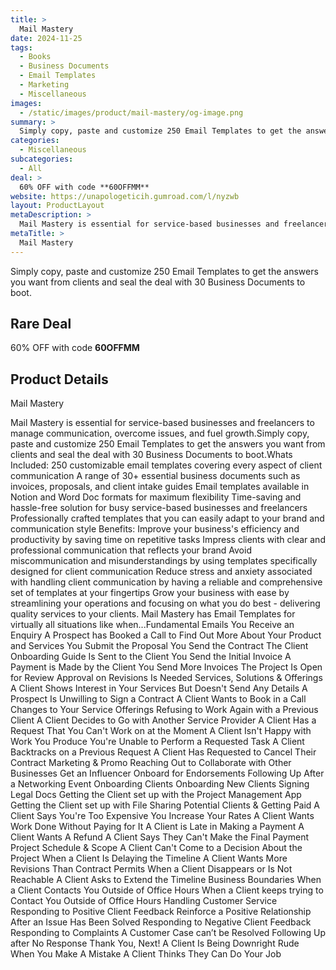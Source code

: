 ```yaml
---
title: >
  Mail Mastery
date: 2024-11-25
tags:
  - Books
  - Business Documents
  - Email Templates
  - Marketing
  - Miscellaneous
images:
  - /static/images/product/mail-mastery/og-image.png
summary: >
  Simply copy, paste and customize 250 Email Templates to get the answers you want from clients and seal the deal with 30 Business Documents to boot.
categories:
  - Miscellaneous
subcategories:
  - All
deal: >
  60% OFF with code **60OFFMM**
website: https://unapologeticih.gumroad.com/l/nyzwb
layout: ProductLayout
metaDescription: >
  Mail Mastery is essential for service-based businesses and freelancers to manage communication, overcome issues, and fuel growth.Simply copy, paste and customize 250 Email Templates to get the answers you want from clients and seal the deal with 30 Business Documents to boot.Whats Included: 250 customizable email templates covering every aspect of client communication A range of 30+ essential business documents such as invoices, proposals, and client intake guides Email templates available in Notion and Word Doc formats for maximum flexibility Time-saving and hassle-free solution for busy service-based businesses and freelancers Professionally crafted templates that you can easily adapt to your brand and communication style Benefits: Improve your business's efficiency and productivity by saving time on repetitive tasks Impress clients with clear and professional communication that reflects your brand Avoid miscommunication and misunderstandings by using templates specifically designed for client communication Reduce stress and anxiety associated with handling client communication by having a reliable and comprehensive set of templates at your fingertips Grow your business with ease by streamlining your operations and focusing on what you do best - delivering quality services to your clients. Mail Mastery has Email Templates for virtually all situations like when...Fundamental Emails You Receive an Enquiry A Prospect has Booked a Call to Find Out More About Your Product and Services You Submit the Proposal You Send the Contract The Client Onboarding Guide Is Sent to the Client You Send the Initial Invoice A Payment is Made by the Client You Send More Invoices The Project Is Open for Review Approval on Revisions Is Needed Services, Solutions &amp; Offerings A Client Shows Interest in Your Services But Doesn't Send Any Details A Prospect Is Unwilling to Sign a Contract A Client Wants to Book in a Call Changes to Your Service Offerings Refusing to Work Again with a Previous Client A Client Decides to Go with Another Service Provider A Client Has a Request That You Can't Work on at the Moment A Client Isn't Happy with Work You Produce You're Unable to Perform a Requested Task A Client Backtracks on a Previous Request A Client Has Requested to Cancel Their Contract Marketing &amp; Promo Reaching Out to Collaborate with Other Businesses Get an Influencer Onboard for Endorsements Following Up After a Networking Event Onboarding Clients Onboarding New Clients Signing Legal Docs Getting the Client set up with the Project Management App Getting the Client set up with File Sharing Potential Clients &amp; Getting Paid A Client Says You're Too Expensive You Increase Your Rates A Client Wants Work Done Without Paying for It A Client is Late in Making a Payment A Client Wants A Refund A Client Says They Can't Make the Final Payment Project Schedule &amp; Scope A Client Can't Come to a Decision About the Project When a Client Is Delaying the Timeline A Client Wants More Revisions Than Contract Permits When a Client Disappears or Is Not Reachable A Client Asks to Extend the Timeline Business Boundaries When a Client Contacts You Outside of Office Hours When a Client keeps trying to Contact You Outside of Office Hours Handling Customer Service Responding to Positive Client Feedback Reinforce a Positive Relationship After an Issue Has Been Solved Responding to Negative Client Feedback Responding to Complaints A Customer Case can’t be Resolved Following Up after No Response Thank You, Next! A Client Is Being Downright Rude When You Make A Mistake A Client Thinks They Can Do Your Job
metaTitle: >
  Mail Mastery
---
```

Simply copy, paste and customize 250 Email Templates to get the answers you want from clients and seal the deal with 30 Business Documents to boot.

## Rare Deal

60% OFF with code **60OFFMM**

## Product Details

Mail Mastery

Mail Mastery is essential for service-based businesses and freelancers to manage communication, overcome issues, and fuel growth.Simply copy, paste and customize 250 Email Templates to get the answers you want from clients and seal the deal with 30 Business Documents to boot.Whats Included: 250 customizable email templates covering every aspect of client communication A range of 30+ essential business documents such as invoices, proposals, and client intake guides Email templates available in Notion and Word Doc formats for maximum flexibility Time-saving and hassle-free solution for busy service-based businesses and freelancers Professionally crafted templates that you can easily adapt to your brand and communication style Benefits: Improve your business's efficiency and productivity by saving time on repetitive tasks Impress clients with clear and professional communication that reflects your brand Avoid miscommunication and misunderstandings by using templates specifically designed for client communication Reduce stress and anxiety associated with handling client communication by having a reliable and comprehensive set of templates at your fingertips Grow your business with ease by streamlining your operations and focusing on what you do best - delivering quality services to your clients. Mail Mastery has Email Templates for virtually all situations like when...Fundamental Emails You Receive an Enquiry A Prospect has Booked a Call to Find Out More About Your Product and Services You Submit the Proposal You Send the Contract The Client Onboarding Guide Is Sent to the Client You Send the Initial Invoice A Payment is Made by the Client You Send More Invoices The Project Is Open for Review Approval on Revisions Is Needed Services, Solutions &amp; Offerings A Client Shows Interest in Your Services But Doesn't Send Any Details A Prospect Is Unwilling to Sign a Contract A Client Wants to Book in a Call Changes to Your Service Offerings Refusing to Work Again with a Previous Client A Client Decides to Go with Another Service Provider A Client Has a Request That You Can't Work on at the Moment A Client Isn't Happy with Work You Produce You're Unable to Perform a Requested Task A Client Backtracks on a Previous Request A Client Has Requested to Cancel Their Contract Marketing &amp; Promo Reaching Out to Collaborate with Other Businesses Get an Influencer Onboard for Endorsements Following Up After a Networking Event Onboarding Clients Onboarding New Clients Signing Legal Docs Getting the Client set up with the Project Management App Getting the Client set up with File Sharing Potential Clients &amp; Getting Paid A Client Says You're Too Expensive You Increase Your Rates A Client Wants Work Done Without Paying for It A Client is Late in Making a Payment A Client Wants A Refund A Client Says They Can't Make the Final Payment Project Schedule &amp; Scope A Client Can't Come to a Decision About the Project When a Client Is Delaying the Timeline A Client Wants More Revisions Than Contract Permits When a Client Disappears or Is Not Reachable A Client Asks to Extend the Timeline Business Boundaries When a Client Contacts You Outside of Office Hours When a Client keeps trying to Contact You Outside of Office Hours Handling Customer Service Responding to Positive Client Feedback Reinforce a Positive Relationship After an Issue Has Been Solved Responding to Negative Client Feedback Responding to Complaints A Customer Case can’t be Resolved Following Up after No Response Thank You, Next! A Client Is Being Downright Rude When You Make A Mistake A Client Thinks They Can Do Your Job

